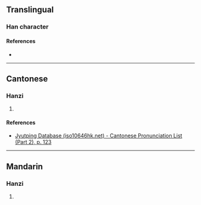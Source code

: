 {{character info/new}}
==Translingual==

===Han character===
{{Han char|rn=72|rad=日|as=12|sn=16|four=61046|canj=AMWJ|ids=⿰日覃}}

====References====
* {{Han ref|kx=0500.251|dkj=14178|hdz=21535.130|uh=66CB|ud=26315|bh=E9B7|bd=59831}}

----

==Cantonese==

===Hanzi===
{{yue-hanzi|jyut=[[sam2]]|y=sam2}}

# {{rfdef|yue|sort=日12}}

====References====
* [http://www.iso10646hk.net/jp/document/download.jsp Jyutping Database (iso10646hk.net) - Cantonese Pronunciation List (Part 2), p. 123]

----

==Mandarin==

===Hanzi===
{{cmn-hanzi|pin=[[shěn]] ([[shen3]])|wg=shen<sup>3</sup>}}

# {{rfdef|cmn|sort=日12}}